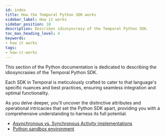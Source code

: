 ```yaml
---
id: index
title: How the Temporal Python SDK works
sidebar_label: How it works
sidebar_position: 10
description: Describes idiosyncrasy of the Temporal Python SDK.
toc_max_heading_level: 4
keywords:
- how it works
tags:
- how-it-works
---
```


<!-- THIS FILE IS GENERATED. DO NOT EDIT THIS FILE DIRECTLY -->

This section of the Python documentation is dedicated to describing the idiosyncrasies of the Temporal Python SDK.

Each SDK in Temporal is meticulously crafted to cater to that language's specific nuances and best practices, ensuring seamless integration and optimal functionality.

As you delve deeper, you'll uncover the distinctive attributes and operational intricacies that set the Python SDK apart, providing you with a comprehensive understanding to harness its full potential.

- [Asynchronous vs. Synchronous Activity implementations](/dev-guide/python/async-vs-sync)
- [Python sandbox environment](/dev-guide/python/sandbox)

